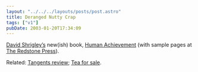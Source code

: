 ```yaml
---
layout: "../../../layouts/posts/post.astro"
title: Deranged Nutty Crap
tags: ["v1"]
pubDate: 2003-01-20T17:34:09
---
```


[David Shrigley&#8217;s][1] new(ish) book, [Human Achievement][2] (with sample pages at [The Redstone Press][3]).

Related: [Tangents review][4]; [Tea for sale][5].

[1]: http://www.twunt.co.uk/ "Twunt: David Shrigley news and links"
[2]: http://www.amazon.co.uk/exec/obidos/ASIN/1870003535/ohsky "Amazon.co.uk: Human Achievement by David Shrigley"
[3]: http://www.redstonepress.co.uk/tmwebservices/humanachievement/ "Redstone Press: David Shrigley's Human Achievement (rollover the cover)"
[4]: http://www.tangents.co.uk/tangents/main/2002/sept/copthatcol.html "Tangents.co.uk: Cop That, Col! David Shrigley and the 2003 Redstone Diary"
[5]: http://www.twunt.co.uk/images/teaforsale.gif "David Shrigley's Cup of Tea for Sale (makes me laugh every time I see it)"
